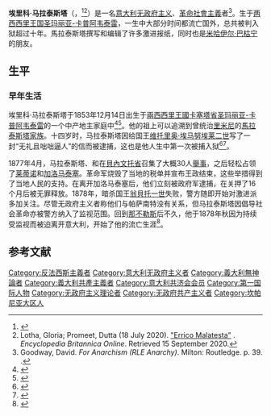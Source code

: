 {{Infobox person
|name             = 埃里科·马拉泰斯塔
|image            = ErricoMalatesta.gif
|image_size       = 200px
|birth_date       = {{birth date|1853|12|14|df=y}}
|birth_place      = [[兩西西里王國|兩西西里王國]][[圣玛丽亚-卡普阿韦泰雷|圣玛丽亚-卡普阿韦泰雷]]
|death_date       = {{death date and age|1932|7|22|1853|12|4|df=y}}
|death_place      = [[義大利王國_(1861年－1946年)|義大利王國]][[罗马|罗马]]
|occupation       = 革命者、活动家、作家
|module           = {{Infobox philosopher|embed=yes
|school_tradition = [[無政府共產主義|無政府共產主義]]
|notable_ideas    = [[不帶形容詞的無政府主義|不帶形容詞的無政府主義]]
|influences       = [[皮埃爾-約瑟夫·普魯東|皮埃爾-約瑟夫·普魯東]]、[[米哈伊尔·亚历山德罗维奇·巴枯宁|米哈伊尔·亚历山德罗维奇·巴枯宁]]、{{tsl|en|Carlo Cafiero|卡洛·卡菲罗}}、[[彼得·阿列克谢耶维奇·克鲁泡特金|彼得·阿列克谢耶维奇·克鲁泡特金]]、[[雷克吕斯|雷克吕斯]]
|influenced       = [[雷克吕斯|雷克吕斯]]、[[安东尼奥·葛兰西|安东尼奥·葛兰西]]、{{tsl|en|Virginia Bolten|弗吉尼亚·博尔滕}}、{{tsl|en|anarchism in Argentina|阿根廷无政府主义}}、{{tsl|en|FORA|阿根廷地区工人联合会}}
}}
}}
{{anarchism sidebar}}
'''埃里科·马拉泰斯塔'''（{{lang-it|Errico Malatesta}}，{{bd|1853年|12月14日|1932年|7月22日}}<ref>{{cite ODNB
| url = https://www.oxforddnb.com/view/10.1093/ref:odnb/9780198614128.001.0001/odnb-9780198614128-e-58609
| doi=10.1093/ref:odnb/58609 
| title=Malatesta, Errico (1853–1932)
| first=Paul |last=Gibbard}}</ref><ref>Lotha, Gloria; Promeet, Dutta (18 July 2020). [https://www.britannica.com/biography/Errico-Malatesta "Errico Malatesta"] {{Wayback|url=https://www.britannica.com/biography/Errico-Malatesta |date=20201026194809 }}. ''Encyclopedia Britannica Online''. Retrieved 15 September 2020.</ref>）是一名[[意大利|意大利]][[无政府主义|无政府主义]]、[[革命社會主義|革命社會主義]]者<ref>Goodway, David. ''For Anarchism (RLE Anarchy)''. Milton: Routledge. p. 39. {{ISBN|9781135037567}}.</ref>。生于[[两西西里王国|两西西里王国]][[圣玛丽亚-卡普阿韦泰雷|圣玛丽亚-卡普阿韦泰雷]]，一生中大部分时间都流亡国外，总共被判入狱超过十年。馬拉泰斯塔撰写和编辑了许多激进报纸，同时也是[[米哈伊尔·巴枯宁|米哈伊尔·巴枯宁]]的朋友。

== 生平 ==
=== 早年生活 ===
埃里科·马拉泰斯塔于1853年12月14日出生于[[兩西西里王國|兩西西里王國]][[卡塞塔省|卡塞塔省]][[圣玛丽亚-卡普阿韦泰雷|圣玛丽亚-卡普阿韦泰雷]]的一个中产地主家庭中<ref>{{cite ODNB|author-last=Gibbard |author-first=Paul |date=2005 |title=Malatesta, Errico |doi=10.1093/ref:odnb/58609 }}</ref><ref>{{cite encyclopedia |author-last1=Lotha |author-first1=Gloria |author-last2=Promeet |author-first2=Dutta |date=2020-07-18 |url=https://www.britannica.com/biography/Errico-Malatesta |title=Errico Malatesta |encyclopedia=Encyclopedia Britannica Online |access-date=2020-09-15 |archive-date=2020-10-26 |archive-url=https://web.archive.org/web/20201026194809/https://www.britannica.com/biography/Errico-Malatesta |url-status=live }}</ref>。他的祖上可以追溯到曾统治[[里米尼|里米尼]]的[[馬拉泰斯塔家族|馬拉泰斯塔家族]]。十四岁时，马拉泰斯塔因给国王[[维托里奥·埃马努埃莱二世|维托里奥·埃马努埃莱二世]]写了一封“无礼且咄咄逼人”的信而被逮捕，这也是他人生中第一次被捕入狱<ref>{{cite book |author-last=Guérin |author-first=Daniel |author-link=<!--Daniel Guérin--> |title=No Gods, No Masters |volume=1–4 |publisher=AK Press |year=2005 |isbn=9781904859253 |page=349 |url=https://books.google.com/books?id=g4YncZ8MgRsC&pg=PA349 |access-date=2016-03-18 |archive-date=2014-01-11 |archive-url=https://web.archive.org/web/20140111115535/http://books.google.com/books?id=g4YncZ8MgRsC&pg=PA349 |url-status=live }}</ref><ref>{{cite book |author-last=Benewick |author-first=Robert |chapter=Errico Malatesta 1853–1932 |title=The Routledge Dictionary of Twentieth-Century Political Thinkers |publisher=Psychology Press |year=1998 |isbn=9780415096232 |page=202 |chapter-url=https://books.google.com/books?id=-jnaCUyzjMQC&pg=PA202 |access-date=2016-03-18 |archive-date=2014-01-11 |archive-url=https://web.archive.org/web/20140111143037/http://books.google.com/books?id=-jnaCUyzjMQC&pg=PA202 |url-status=live }}</ref>。

1877年4月，马拉泰斯塔、{{tsl|en|Carlo Cafiero|卡洛·卡菲罗}}和{{tsl|en|Sergey Stepnyak-Kravchinsky|谢尔盖·斯捷普尼亚克-克拉夫钦斯基}}在[[貝內文托省|貝內文托省]]召集了大概30人[[舉事|舉事]]，之后轻松占领了[[莱蒂诺|莱蒂诺]]和[[加洛马泰塞|加洛马泰塞]]。革命军烧毁了当地的税单并宣布王政结束，这些举措得到了当地人民的支持。在离开加洛马泰塞后，他们立刻被政府军逮捕，在关押了16个月后被无罪释放。1878年，{{tsl|en|Giovanni Passannante|乔凡尼·帕萨南特}}暗杀国王[[翁貝托一世|翁貝托一世]]失败，警方随即开始对激进派多加关注。尽管无政府主义者称他们与帕萨南特没有关系，但马拉泰斯塔因倡导社会革命亦被警方纳入了监视范围。回到[[那不勒斯|那不勒斯]]后不久，他于1878年秋因为持续受监视而被迫离开意大利，开始了他的流亡生涯<ref name=Joll174>{{cite book|author-last=Joll |author-first=James |author-link=James Joll |title=[[The_Anarchists_(book)|The Anarchists]] |location=Boston, MA |publisher=Little, Brown & Co. |date=1964 |pages=174}}</ref>。

==参考文献==
{{reflist}}

{{Authority control}}
{{DEFAULTSORT:malatesta}}
[[Category:反法西斯主義者|Category:反法西斯主義者]]
[[Category:意大利无政府主义者|Category:意大利无政府主义者]]
[[Category:義大利無神論者|Category:義大利無神論者]]
[[Category:義大利共產主義者|Category:義大利共產主義者]]
[[Category:意大利共济会会员|Category:意大利共济会会员]]
[[Category:第一国际人物|Category:第一国际人物]]
[[Category:无政府主义理论者|Category:无政府主义理论者]]
[[Category:无政府共产主义者|Category:无政府共产主义者]]
[[Category:坎帕尼亚大区人|Category:坎帕尼亚大区人]]